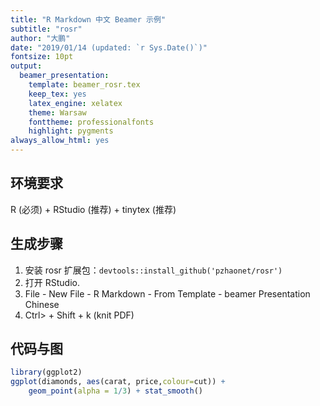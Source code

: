 ```yaml
---
title: "R Markdown 中文 Beamer 示例"
subtitle: "rosr"
author: "大鹏"
date: "2019/01/14 (updated: `r Sys.Date()`)"
fontsize: 10pt
output: 
  beamer_presentation: 
    template: beamer_rosr.tex
    keep_tex: yes
    latex_engine: xelatex
    theme: Warsaw
    fonttheme: professionalfonts
    highlight: pygments
always_allow_html: yes
---
```


## 环境要求

R (必须) + RStudio (推荐) + tinytex (推荐)

## 生成步骤

1. 安装 rosr 扩展包：`devtools::install_github('pzhaonet/rosr')`
2. 打开 RStudio.
3. File - New File - R Markdown - From Template - beamer Presentation Chinese
4. Ctrl> + Shift + k (knit PDF)


## 代码与图

```r
library(ggplot2)
ggplot(diamonds, aes(carat, price,colour=cut)) +
    geom_point(alpha = 1/3) + stat_smooth()
```
